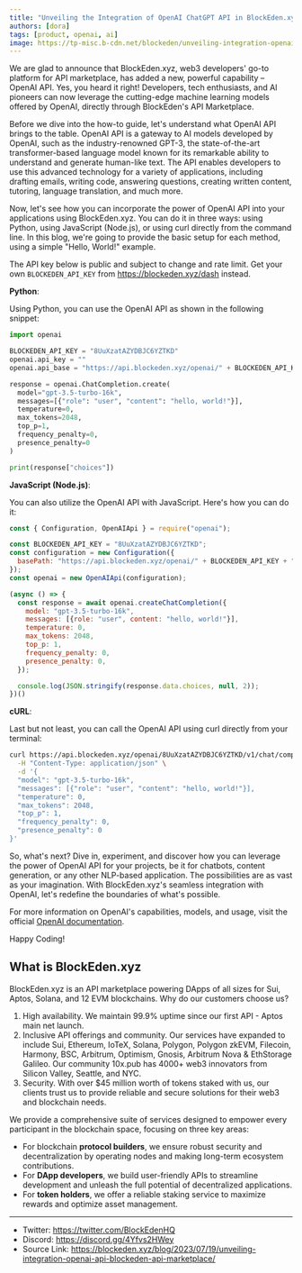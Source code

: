 ```yaml
---
title: "Unveiling the Integration of OpenAI ChatGPT API in BlockEden.xyz's API Marketplace"
authors: [dora]
tags: [product, openai, ai]
image: https://tp-misc.b-cdn.net/blockeden/unveiling-integration-openai-api-blockeden-api-marketplace.png
---
```


We are glad to announce that BlockEden.xyz, web3 developers' go-to platform for API marketplace, has added a new, powerful capability – OpenAI API. Yes, you heard it right! Developers, tech enthusiasts, and AI pioneers can now leverage the cutting-edge machine learning models offered by OpenAI, directly through BlockEden's API Marketplace.

Before we dive into the how-to guide, let's understand what OpenAI API brings to the table. OpenAI API is a gateway to AI models developed by OpenAI, such as the industry-renowned GPT-3, the state-of-the-art transformer-based language model known for its remarkable ability to understand and generate human-like text. The API enables developers to use this advanced technology for a variety of applications, including drafting emails, writing code, answering questions, creating written content, tutoring, language translation, and much more.

Now, let's see how you can incorporate the power of OpenAI API into your applications using BlockEden.xyz. You can do it in three ways: using Python, using JavaScript (Node.js), or using curl directly from the command line. In this blog, we're going to provide the basic setup for each method, using a simple "Hello, World!" example.

The API key below is public and subject to change and rate limit. Get your own `BLOCKEDEN_API_KEY` from https://blockeden.xyz/dash instead.

**Python**:

Using Python, you can use the OpenAI API as shown in the following snippet:

```python
import openai

BLOCKEDEN_API_KEY = "8UuXzatAZYDBJC6YZTKD"
openai.api_key = ""
openai.api_base = "https://api.blockeden.xyz/openai/" + BLOCKEDEN_API_KEY + "/v1"

response = openai.ChatCompletion.create(
  model="gpt-3.5-turbo-16k",
  messages=[{"role": "user", "content": "hello, world!"}],
  temperature=0,
  max_tokens=2048,
  top_p=1,
  frequency_penalty=0,
  presence_penalty=0
)

print(response["choices"])
```

**JavaScript (Node.js)**:

You can also utilize the OpenAI API with JavaScript. Here's how you can do it:

```js
const { Configuration, OpenAIApi } = require("openai");

const BLOCKEDEN_API_KEY = "8UuXzatAZYDBJC6YZTKD";
const configuration = new Configuration({
  basePath: "https://api.blockeden.xyz/openai/" + BLOCKEDEN_API_KEY + "/v1"
});
const openai = new OpenAIApi(configuration);

(async () => {
  const response = await openai.createChatCompletion({
    model: "gpt-3.5-turbo-16k",
    messages: [{role: "user", content: "hello, world!"}],
    temperature: 0,
    max_tokens: 2048,
    top_p: 1,
    frequency_penalty: 0,
    presence_penalty: 0,
  });

  console.log(JSON.stringify(response.data.choices, null, 2));
})()
```

**cURL**:

Last but not least, you can call the OpenAI API using curl directly from your terminal:

```bash
curl https://api.blockeden.xyz/openai/8UuXzatAZYDBJC6YZTKD/v1/chat/completions \
  -H "Content-Type: application/json" \
  -d '{
  "model": "gpt-3.5-turbo-16k",
  "messages": [{"role": "user", "content": "hello, world!"}],
  "temperature": 0,
  "max_tokens": 2048,
  "top_p": 1,
  "frequency_penalty": 0,
  "presence_penalty": 0
}'
```

So, what's next? Dive in, experiment, and discover how you can leverage the power of OpenAI API for your projects, be it for chatbots, content generation, or any other NLP-based application. The possibilities are as vast as your imagination. With BlockEden.xyz's seamless integration with OpenAI, let's redefine the boundaries of what's possible.

For more information on OpenAI's capabilities, models, and usage, visit the official [OpenAI documentation](https://beta.openai.com/docs/).

Happy Coding!

## **What is BlockEden.xyz**

BlockEden.xyz is an API marketplace powering DApps of all sizes for Sui, Aptos, Solana, and 12 EVM blockchains. Why do our customers choose us?

1. High availability. We maintain 99.9% uptime since our first API - Aptos main net launch.
2. Inclusive API offerings and community. Our services have expanded to include Sui, Ethereum, IoTeX, Solana, Polygon, Polygon zkEVM, Filecoin, Harmony, BSC, Arbitrum, Optimism, Gnosis, Arbitrum Nova & EthStorage Galileo. Our community 10x.pub has 4000+ web3 innovators from Silicon Valley, Seattle, and NYC.
3. Security. With over $45 million worth of tokens staked with us, our clients trust us to provide reliable and secure solutions for their web3 and blockchain needs.

We provide a comprehensive suite of services designed to empower every participant in the blockchain space, focusing on three key areas:

- For blockchain **protocol builders**, we ensure robust security and decentralization by operating nodes and making long-term ecosystem contributions.
- For **DApp developers**, we build user-friendly APIs to streamline development and unleash the full potential of decentralized applications.
- For **token holders**, we offer a reliable staking service to maximize rewards and optimize asset management.

----

- Twitter: https://twitter.com/BlockEdenHQ
- Discord: https://discord.gg/4Yfvs2HWey
- Source Link: https://blockeden.xyz/blog/2023/07/19/unveiling-integration-openai-api-blockeden-api-marketplace/
